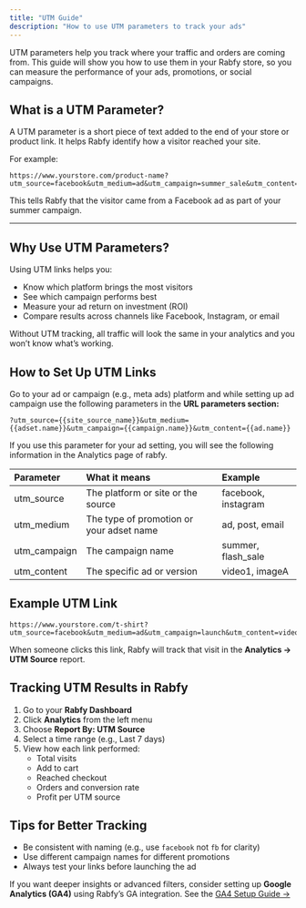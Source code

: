 ```yaml
---
title: "UTM Guide"
description: "How to use UTM parameters to track your ads"
---
```


UTM parameters help you track where your traffic and orders are coming from. This guide will show you how to use them in your Rabfy store, so you can measure the performance of your ads, promotions, or social campaigns.

## What is a UTM Parameter?

A UTM parameter is a short piece of text added to the end of your store or product link. It helps Rabfy identify how a visitor reached your site.

For example:

```
https://www.yourstore.com/product-name?utm_source=facebook&utm_medium=ad&utm_campaign=summer_sale&utm_content=image_ad
```

This tells Rabfy that the visitor came from a Facebook ad as part of your summer campaign.

---

## Why Use UTM Parameters?

Using UTM links helps you:

- Know which platform brings the most visitors
- See which campaign performs best
- Measure your ad return on investment (ROI)
- Compare results across channels like Facebook, Instagram, or email

Without UTM tracking, all traffic will look the same in your analytics and you won’t know what’s working.

## How to Set Up UTM Links

Go to your ad or campaign (e.g., meta ads) platform and while setting up ad campaign use the following parameters in the **URL parameters section:**

```
?utm_source={{site_source_name}}&utm_medium={{adset.name}}&utm_campaign={{campaign.name}}&utm_content={{ad.name}}
```

If you use this parameter for your ad setting, you will see the following information in the Analytics page of rabfy. 

| Parameter    | What it means                            | Example             |
| :----------- | :--------------------------------------- | :------------------ |
| utm_source   | The platform or site or the source       | facebook, instagram |
| utm_medium   | The type of promotion or your adset name | ad, post, email     |
| utm_campaign | The campaign name                        | summer, flash_sale  |
| utm_content  | The specific ad or version               | video1, imageA      |

## Example UTM Link

```
https://www.yourstore.com/t-shirt?utm_source=facebook&utm_medium=ad&utm_campaign=launch&utm_content=video_ad_1
```

When someone clicks this link, Rabfy will track that visit in the **Analytics → UTM Source** report.

## Tracking UTM Results in Rabfy

1. Go to your **Rabfy Dashboard**
2. Click **Analytics** from the left menu
3. Choose **Report By: UTM Source**
4. Select a time range (e.g., Last 7 days)
5. View how each link performed:
   - Total visits
   - Add to cart
   - Reached checkout
   - Orders and conversion rate
   - Profit per UTM source

## Tips for Better Tracking

- Be consistent with naming (e.g., use `facebook` not `fb` for clarity)
- Use different campaign names for different promotions
- Always test your links before launching the ad

If you want deeper insights or advanced filters, consider setting up **Google Analytics (GA4)** using Rabfy’s GA integration. See the [GA4 Setup Guide →](https://docs.rabfy.com/google-analytics)